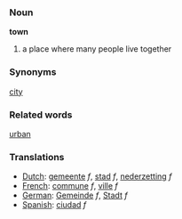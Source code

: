 ===Noun===

'''town'''

#a place where many people live together

===Synonyms===
[[city]]

===Related words===
[[urban]]

===Translations===
*[[Dutch]]: [[gemeente]] ''f'', [[stad]] ''f'', [[nederzetting]] ''f''
*[[French]]: [[commune]] ''f'', [[ville]] ''f''
*[[German]]: [[Gemeinde]] ''f'', [[Stadt]] ''f''
*[[Spanish]]: [[ciudad]] ''f''